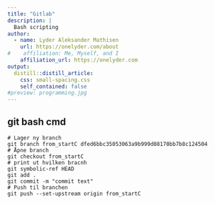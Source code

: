 ```yaml
---
title: "Gitlab"
description: |
  Bash scripting 
author:
  - name: Lyder Aleksander Mathisen 
    url: https://onelyder.com/about
#    affiliation: Me, Myself, and I
    affiliation_url: https://onelyder.com
output:
  distill::distill_article:
    css: small-spacing.css
    self_contained: false 
#preview: programming.jpg
---
```





## git bash cmd

```
# Lager ny branch 
git branch from_startC dfed6bbc35053063a9b999d08170bb7b8c124504
# Åpne branch 
git checkout from_startC 
# print ut hvilken bracnh
git symbolic-ref HEAD
git add .
git commit -m "commit text"
# Push til branchen 
git push --set-upstream origin from_startC
```